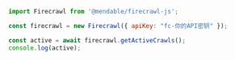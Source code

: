 ```js Node
import Firecrawl from '@mendable/firecrawl-js';

const firecrawl = new Firecrawl({ apiKey: "fc-你的API密钥" });

const active = await firecrawl.getActiveCrawls();
console.log(active);
```
